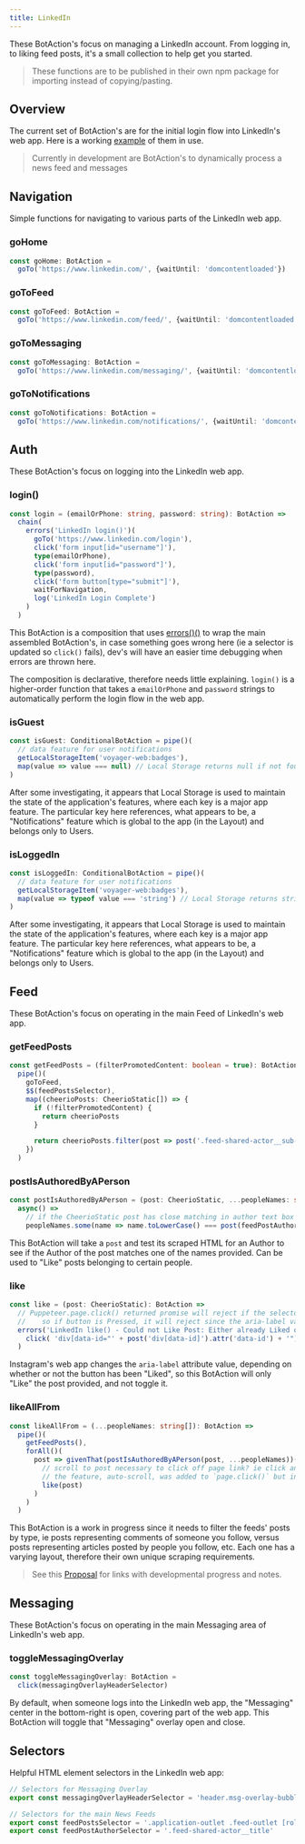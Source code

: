 ---
title: LinkedIn
---

These BotAction's focus on managing a LinkedIn account. From logging in, to liking feed posts, it's a small collection to help get you started. 

> These functions are to be published in their own npm package for importing instead of copying/pasting.

## Overview

The current set of BotAction's are for the initial login flow into LinkedIn's web app. Here is a working [example](https://github.com/mrWh1te/Botmation/blob/master/src/examples/linkedin.ts) of them in use.

> Currently in development are BotAction's to dynamically process a news feed and messages

## Navigation 
Simple functions for navigating to various parts of the LinkedIn web app.

### goHome
```typescript
const goHome: BotAction = 
  goTo('https://www.linkedin.com/', {waitUntil: 'domcontentloaded'})
```

### goToFeed
```typescript
const goToFeed: BotAction = 
  goTo('https://www.linkedin.com/feed/', {waitUntil: 'domcontentloaded'})
```

### goToMessaging
```typescript
const goToMessaging: BotAction = 
  goTo('https://www.linkedin.com/messaging/', {waitUntil: 'domcontentloaded'})
```

### goToNotifications
```typescript
const goToNotifications: BotAction = 
  goTo('https://www.linkedin.com/notifications/', {waitUntil: 'domcontentloaded'})
```

## Auth

These BotAction's focus on logging into the LinkedIn web app.

### login()
```typescript
const login = (emailOrPhone: string, password: string): BotAction =>
  chain(
    errors('LinkedIn login()')(
      goTo('https://www.linkedin.com/login'),
      click('form input[id="username"]'),
      type(emailOrPhone),
      click('form input[id="password"]'),
      type(password),
      click('form button[type="submit"]'),
      waitForNavigation,
      log('LinkedIn Login Complete')
    )
  )
```
This BotAction is a composition that uses [errors()()](/api/errors#errors) to wrap the main assembled BotAction's, in case something goes wrong here (ie a selector is updated so `click()` fails), dev's will have an easier time debugging when errors are thrown here.

The composition is declarative, therefore needs little explaining. `login()` is a higher-order function that takes a `emailOrPhone` and `password` strings to automatically perform the login flow in the web app.

### isGuest
```typescript
const isGuest: ConditionalBotAction = pipe()(
  // data feature for user notifications
  getLocalStorageItem('voyager-web:badges'),
  map(value => value === null) // Local Storage returns null if not found
)
```
After some investigating, it appears that Local Storage is used to maintain the state of the application's features, where each key is a major app feature. The particular key here references, what appears to be, a "Notifications" feature which is global to the app (in the Layout) and belongs only to Users.

### isLoggedIn
```typescript
const isLoggedIn: ConditionalBotAction = pipe()(
  // data feature for user notifications
  getLocalStorageItem('voyager-web:badges'),
  map(value => typeof value === 'string') // Local Storage returns string value if found
)
```
After some investigating, it appears that Local Storage is used to maintain the state of the application's features, where each key is a major app feature. The particular key here references, what appears to be, a "Notifications" feature which is global to the app (in the Layout) and belongs only to Users.

## Feed
These BotAction's focus on operating in the main Feed of LinkedIn's web app.

### getFeedPosts
```typescript
const getFeedPosts = (filterPromotedContent: boolean = true): BotAction<CheerioStatic[]> =>
  pipe()(
    goToFeed,
    $$(feedPostsSelector),
    map((cheerioPosts: CheerioStatic[]) => {
      if (!filterPromotedContent) {
        return cheerioPosts
      }

      return cheerioPosts.filter(post => post('.feed-shared-actor__sub-description').text().toLowerCase() !== 'promoted')
    })
  )
```

### postIsAuthoredByAPerson
```typescript
const postIsAuthoredByAPerson = (post: CheerioStatic, ...peopleNames: string[]): ConditionalBotAction => 
  async() => 
    // if the CheerioStatic post has close matching in author text box a name from peopleNames list, then TRUE else FALSE
    peopleNames.some(name => name.toLowerCase() === post(feedPostAuthorSelector).text().toLowerCase())
```
This BotAction will take a `post` and test its scraped HTML for an Author to see if the Author of the post matches one of the names provided. Can be used to "Like" posts belonging to certain people.

### like
```typescript
const like = (post: CheerioStatic): BotAction =>
  // Puppeteer.page.click() returned promise will reject if the selector isn't found
  //    so if button is Pressed, it will reject since the aria-label value will not match
  errors('LinkedIn like() - Could not Like Post: Either already Liked or button not found')(
    click( 'div[data-id="' + post('div[data-id]').attr('data-id') + '"] button[aria-label="Like ' + post(feedPostAuthorSelector).text() + '’s post"]')
  )
```
Instagram's web app changes the `aria-label` attribute value, depending on whether or not the button has been "Liked", so this BotAction will only "Like" the post provided, and not toggle it.

### likeAllFrom
```typescript
const likeAllFrom = (...peopleNames: string[]): BotAction => 
  pipe()(
    getFeedPosts(),
    forAll()(
      post => givenThat(postIsAuthoredByAPerson(post, ...peopleNames))(
        // scroll to post necessary to click off page link? ie click anchor link (new scrollTo() "navigation" BotAction?)
        // the feature, auto-scroll, was added to `page.click()` but in a later Puppeteer version, irc
        like(post)
      )
    )
  )
```
This BotAction is a work in progress since it needs to filter the feeds' posts by type, ie posts representing comments of someone you follow, versus posts representing articles posted by people you follow, etc. Each one has a varying layout, therefore their own unique scraping requirements. 

> See this [Proposal](https://github.com/mrWh1te/Botmation/issues/61) for links with developmental progress and notes.

## Messaging
These BotAction's focus on operating in the main Messaging area of LinkedIn's web app.

### toggleMessagingOverlay
```typescript
const toggleMessagingOverlay: BotAction =
  click(messagingOverlayHeaderSelector)
```

By default, when someone logs into the LinkedIn web app, the "Messaging" center in the bottom-right is open, covering part of the web app. This BotAction will toggle that "Messaging" overlay open and close.

## Selectors

Helpful HTML element selectors in the LinkedIn web app:
```typescript
// Selectors for Messaging Overlay
export const messagingOverlayHeaderSelector = 'header.msg-overlay-bubble-header'

// Selectors for the main News Feeds
export const feedPostsSelector = '.application-outlet .feed-outlet [role="main"] div[data-id]'
export const feedPostAuthorSelector = '.feed-shared-actor__title'
```